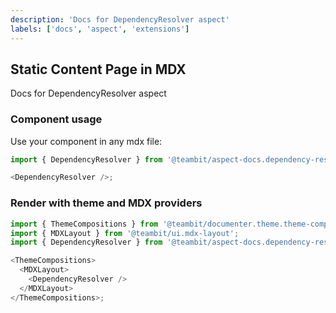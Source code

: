 ```yaml
---
description: 'Docs for DependencyResolver aspect'
labels: ['docs', 'aspect', 'extensions']
---
```



## Static Content Page in MDX

Docs for DependencyResolver aspect

### Component usage

Use your component in any mdx file:

```js
import { DependencyResolver } from '@teambit/aspect-docs.dependency-resolver';

<DependencyResolver />;
```

### Render with theme and MDX providers

```js
import { ThemeCompositions } from '@teambit/documenter.theme.theme-compositions';
import { MDXLayout } from '@teambit/ui.mdx-layout';
import { DependencyResolver } from '@teambit/aspect-docs.dependency-resolver';

<ThemeCompositions>
  <MDXLayout>
    <DependencyResolver />
  </MDXLayout>
</ThemeCompositions>;
```
